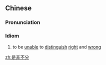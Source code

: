 ==Chinese==
{{zh-forms|type=22}}

===Pronunciation===
{{zh-pron
|m=shìfēi不fēn
|c=si6 fei1 bat1 fan1
|cat=cy
}}

===Idiom===
{{zh-idiom}}

# to be [[unable]] to [[distinguish]] [[right]] and [[wrong]]

[[zh:是非不分]]